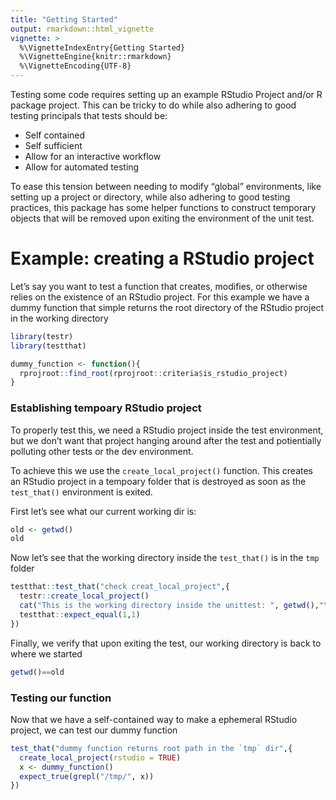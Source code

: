```yaml
---
title: "Getting Started"
output: rmarkdown::html_vignette
vignette: >
  %\VignetteIndexEntry{Getting Started}
  %\VignetteEngine{knitr::rmarkdown}
  %\VignetteEncoding{UTF-8}
---
```


Testing some code requires setting up an example RStudio Project and/or R package project. This can be tricky to do while also adhering to good testing principals that tests should be:

- Self contained
- Self sufficient
- Allow for an interactive workflow
- Allow for automated testing

To ease this tension between needing to modify "global" environments, like setting up a project or directory, while also adhering to good testing practices, this package has some helper functions to construct temporary objects that will be removed upon exiting the environment of the unit test.

# Example: creating a RStudio project

Let's say you want to test a function that creates, modifies, or otherwise relies on the existence of an RStudio project. For this example we have a dummy function that simple returns the root directory of the RStudio project in the working directory

```r
library(testr)
library(testthat)
```


```r
dummy_function <- function(){
  rprojroot::find_root(rprojroot::criteria$is_rstudio_project)
}
```

### Establishing tempoary RStudio project
To properly test this, we need a RStudio project inside the test environment, but we don't want that project hanging around after the test and potientially polluting other tests or the dev environment.

To achieve this we use the `create_local_project()` function. This creates an RStudio project in a tempoary folder that is destroyed as soon as the `test_that()` environment is exited.

First let's see what our current working dir is:
```r
old <- getwd()
old
```

Now let's see that the working directory inside the `test_that()` is in the `tmp` folder
```r
testthat::test_that("check creat_local_project",{
  testr::create_local_project()
  cat("This is the working directory inside the unittest: ", getwd(),"\n")
  testthat::expect_equal(1,1)
})

```
Finally, we verify that upon exiting the test, our working directory is back to where we started

```r
getwd()==old
```


### Testing our function
Now that we have a self-contained way to make a ephemeral RStudio project, we can test our dummy function

```r
test_that("dummy function returns root path in the `tmp` dir",{
  create_local_project(rstudio = TRUE)
  x <- dummy_function()
  expect_true(grepl("/tmp/", x))
})
```


